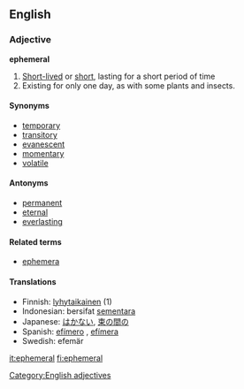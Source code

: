 ==English==

=== Adjective ===
'''ephemeral'''
# [[Short-lived]] or [[short]], lasting for a short period of time
# Existing for only one day, as with some plants and insects.

==== Synonyms ====
*[[temporary]]
*[[transitory]]
*[[evanescent]]
*[[momentary]]
*[[volatile]]

==== Antonyms ====
*[[permanent]]
*[[eternal]]
*[[everlasting]]

====Related terms====
*[[ephemera]]

==== Translations ====
*Finnish: [[lyhytaikainen]] (1)
*Indonesian: bersifat [[sementara]]
*Japanese: [[はかない]], [[束の間の]]
*Spanish: [[efímero]] {{m}}, [[efímera]] {{f}}
*Swedish: efemär

[[Category:English adjectives]]

[[it:ephemeral]]
[[fi:ephemeral]]
